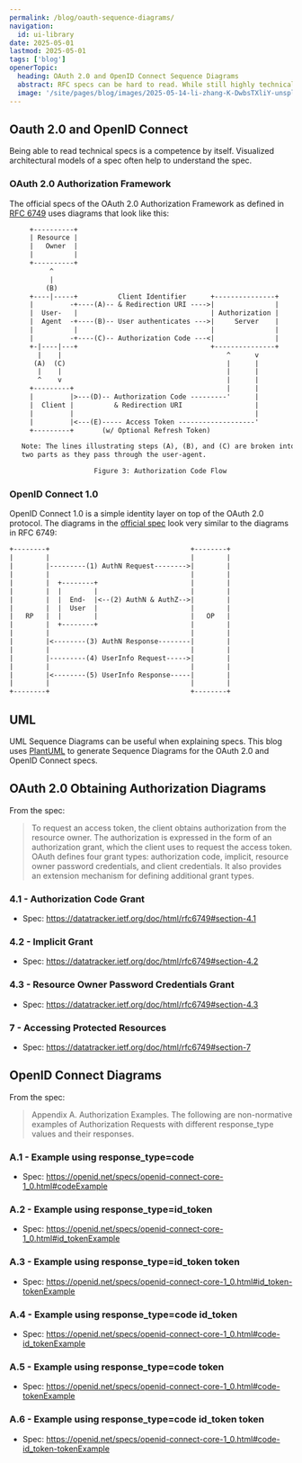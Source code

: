 ```yaml
---
permalink: /blog/oauth-sequence-diagrams/
navigation:
  id: ui-library
date: 2025-05-01
lastmod: 2025-05-01
tags: ['blog']
openerTopic:
  heading: OAuth 2.0 and OpenID Connect Sequence Diagrams
  abstract: RFC specs can be hard to read. While still highly technical, the UML Sequence diagrams provided in this blog are a lot easier to understand.
  image: '/site/pages/blog/images/2025-05-14-li-zhang-K-DwbsTXliY-unsplash.jpg'
---
```



<div className="s-popout s-block-space u-block-space-s">
<div className="s-wrapper" style={{ '--wrapper-width': '80rem' }}>

## Oauth 2.0 and OpenID Connect

Being able to read technical specs is a competence by itself. Visualized
architectural models of a spec often help to understand the spec.

### OAuth 2.0 Authorization Framework

The official specs of the OAuth 2.0 Authorization Framework as defined
in [RFC 6749](https://datatracker.ietf.org/doc/html/rfc6749) uses diagrams that
look like this:

```txt
     +----------+
     | Resource |
     |   Owner  |
     |          |
     +----------+
          ^
          |
         (B)
     +----|-----+          Client Identifier      +---------------+
     |         -+----(A)-- & Redirection URI ---->|               |
     |  User-   |                                 | Authorization |
     |  Agent  -+----(B)-- User authenticates --->|     Server    |
     |          |                                 |               |
     |         -+----(C)-- Authorization Code ---<|               |
     +-|----|---+                                 +---------------+
       |    |                                         ^      v
      (A)  (C)                                        |      |
       |    |                                         |      |
       ^    v                                         |      |
     +---------+                                      |      |
     |         |>---(D)-- Authorization Code ---------'      |
     |  Client |          & Redirection URI                  |
     |         |                                             |
     |         |<---(E)----- Access Token -------------------'
     +---------+       (w/ Optional Refresh Token)

   Note: The lines illustrating steps (A), (B), and (C) are broken into
   two parts as they pass through the user-agent.

                     Figure 3: Authorization Code Flow
```

### OpenID Connect 1.0

OpenID Connect 1.0 is a simple identity layer on top of the OAuth 2.0 protocol.
The diagrams in the [official
spec](https://openid.net/specs/openid-connect-core-1_0.html) look very similar
to the diagrams in RFC 6749:

```txt
+--------+                                   +--------+
|        |                                   |        |
|        |---------(1) AuthN Request-------->|        |
|        |                                   |        |
|        |  +--------+                       |        |
|        |  |        |                       |        |
|        |  |  End-  |<--(2) AuthN & AuthZ-->|        |
|        |  |  User  |                       |        |
|   RP   |  |        |                       |   OP   |
|        |  +--------+                       |        |
|        |                                   |        |
|        |<--------(3) AuthN Response--------|        |
|        |                                   |        |
|        |---------(4) UserInfo Request----->|        |
|        |                                   |        |
|        |<--------(5) UserInfo Response-----|        |
|        |                                   |        |
+--------+                                   +--------+
```

## UML

UML Sequence Diagrams can be useful when explaining specs. This blog uses
[PlantUML](https://plantuml.com) to generate Sequence Diagrams for the OAuth 2.0
and OpenID Connect specs.

## OAuth 2.0 Obtaining Authorization Diagrams

From the spec:

> To request an access token, the client obtains authorization from the resource
owner.  The authorization is expressed in the form of an authorization grant,
which the client uses to request the access token.  OAuth defines four grant
types: authorization code, implicit, resource owner password credentials, and
client credentials.  It also provides an extension mechanism for defining
additional grant types.


### 4.1 - Authorization Code Grant
- Spec: https://datatracker.ietf.org/doc/html/rfc6749#section-4.1

<Picture className="s-block-space u-bg-mono-000" src="/site/pages/blog/images-oauth/oauth-4.1.svg" />

### 4.2 - Implicit Grant
- Spec: https://datatracker.ietf.org/doc/html/rfc6749#section-4.2

<Picture className="s-block-space u-bg-mono-000" src="/site/pages/blog/images-oauth/oauth-4.2.svg" />

### 4.3 - Resource Owner Password Credentials Grant
- Spec: https://datatracker.ietf.org/doc/html/rfc6749#section-4.3

<Picture className="s-block-space u-bg-mono-000" src="/site/pages/blog/images-oauth/oauth-4.3.svg" />

### 7 - Accessing Protected Resources
- Spec: https://datatracker.ietf.org/doc/html/rfc6749#section-7

<Picture className="s-block-space u-bg-mono-000" src="/site/pages/blog/images-oauth/oauth-resource.svg" />

## OpenID Connect Diagrams

From the spec:

> Appendix A. Authorization Examples. The following are non-normative examples
of Authorization Requests with different response_type values and their
responses.

### A.1 - Example using response_type=code
- Spec: https://openid.net/specs/openid-connect-core-1_0.html#codeExample

<Picture className="s-block-space u-bg-mono-000" src="/site/pages/blog/images-oauth/A1.svg" />

### A.2 - Example using response_type=id_token
- Spec: https://openid.net/specs/openid-connect-core-1_0.html#id_tokenExample

<Picture className="s-block-space u-bg-mono-000" src="/site/pages/blog/images-oauth/A2.svg" />

### A.3 - Example using response_type=id_token token
- Spec: https://openid.net/specs/openid-connect-core-1_0.html#id_token-tokenExample

<Picture className="s-block-space u-bg-mono-000" src="/site/pages/blog/images-oauth/A3.svg" />

### A.4 - Example using response_type=code id_token
- Spec: https://openid.net/specs/openid-connect-core-1_0.html#code-id_tokenExample

<Picture className="s-block-space u-bg-mono-000" src="/site/pages/blog/images-oauth/A4.svg" />

### A.5 - Example using response_type=code token
- Spec: https://openid.net/specs/openid-connect-core-1_0.html#code-tokenExample

<Picture className="s-block-space u-bg-mono-000" src="/site/pages/blog/images-oauth/A5.svg" />

### A.6 - Example using response_type=code id_token token
- Spec: https://openid.net/specs/openid-connect-core-1_0.html#code-id_token-tokenExample

<Picture className="s-block-space u-bg-mono-000" src="/site/pages/blog/images-oauth/A6.svg" />

</div>
</div>
